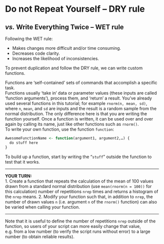 # **D**o not **R**epeat **Y**ourself – DRY rule

## *vs.* **W**rite **E**verything **T**wice – WET rule

Following the WET rule:  

* Makes changes more difficult and/or time consuming.  
* Decreases code clarity.  
* Increases the likelihood of inconsistencies.  

To prevent duplication and follow the DRY rule, we can write custom functions.  

Functions are 'self-contained' sets of commands that accomplish a specific task.   
Functions usually 'take in' data or parameter values (these inputs are called 'function arguments'), process them, and 'return' a result. 
You've already used several functions in this tutorial; for example `rnorm(n, mean, sd)`, where `n`, `mean`, and `sd` are inputs and the result is a random sample from the normal distribution. 
The only difference here is that you are writing the function yourself. 
Once a function is written, it can be used over and over again by calling its name, just like other functions such as `rnorm()`.  
To write your own function, use the function `function`:

```r
AwesomeFunctionName <- function(argument1, argument2,…) {  
  do stuff here  
}
```

To build up a function, start by writing the "`stuff`" outside the function to test that it works.

***

**YOUR TURN:**  
1. Create a function that repeats the calculation of the mean of 100 values drawn from a standard normal distribution (use `mean(rnorm(n = 100))` for this calculation) number of repetitions `nrep` times and returns a histogram of the `nrep` means.
2. Modify your function such that, in addition to `nrep`, the number of drawn values `n` (i.e. argument `n` of the `rnorm()` function) can also be varied when calling your function. 


***

Note that it is useful to define the number of repetitions `nrep` outside of the function, so users of your script can more easily change that value, e.g. from a low number (to verify the script runs without error) to a large number (to obtain reliable results).  

